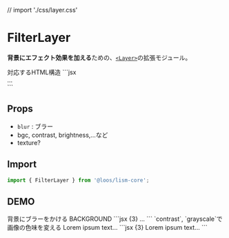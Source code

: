 // import './css/layer.css'

# FilterLayer

**背景にエフェクト効果を加える**ための、[`<Layer>`](/docs/components/Layer)の拡張モジュール。

<Demo>
	<Demo.Title>対応するHTML構造</Demo.Title>
	<Demo.Code>
	```jsx
	<div class="l--layer l--layer--filter">...</div>
	```
	</Demo.Code>
</Demo>


## Props
- `blur` : ブラー
- bgc, contrast, brightness,...など
- texture?

## Import

```js
import { FilterLayer } from '@loos/lism-core';
```


## DEMO


<Demo className="">
	<Demo.Title>
		背景にブラーをかける
	</Demo.Title>
	<Demo.Preview resize p={20}>
		<Stack hasLayer p={20} gap={20}>
			<Text fz="4xl" fw="bold" ta="center">BACKGROUND</Text>
			<DammyText length="l" />
			<FilterLayer blur="8px" bgc="rgb(255 255 255 / 50%)" />
		</Stack>
	</Demo.Preview>
	<Demo.Code>
		```jsx {3}
		<Box hasLayer p={20}>
			...
			<FilterLayer blur="4px" bgc="rgb(255 255 255 / 50%)" />
		</Box>
		```
	</Demo.Code>
</Demo>


<Demo className="">
	<Demo.Title>
		`contrast`, `grayscale`で画像の色味を変える
	</Demo.Title>
	<Demo.Preview resize p={20}>
		<Frame aspect="16/9" c="white">
			<MediaLayer src="/img/demo-img.jpeg" alt="" width='960' height='640' />
			<FilterLayer contrast={1.1} grayscale={0.5}/>
			<Layer bottom="0" right="0" p={20}>Lorem ipsum text...</Layer>
		</Frame>
	</Demo.Preview>
	<Demo.Code>
		```jsx {3}
		<Frame aspect="16/9" c="white">
			<MediaLayer src="/img/demo-img.jpeg" alt="" width='960' height='640' />
			<FilterLayer contrast={1.1} grayscale={0.5}/>
			<Layer bottom="0" right="0" p={20}>Lorem ipsum text...</Layer>
		</Frame>
		```
	</Demo.Code>
</Demo>
